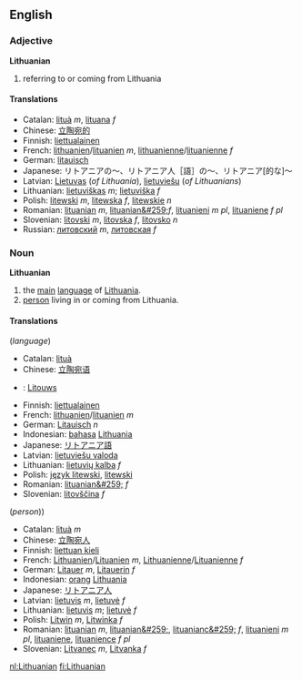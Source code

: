 ==English==

===Adjective===
'''Lithuanian'''

#referring to or coming from Lithuania

====Translations====
*Catalan: [[lituà]] ''m'', [[lituana]] ''f''
*Chinese: [[立陶宛的]] 
*Finnish: [[liettualainen]]
*French: [[lithuanien]]/[[lituanien]] ''m'', [[lithuanienne]]/[[lituanienne]] ''f''
*German: [[litauisch]]
*Japanese: リトアニアの～、リトアニア人［語］の～、リトアニア[的な]～
*Latvian: [[Lietuvas]] (''of Lithuania''), [[lietuviešu]] (''of Lithuanians'')
*Lithuanian: [[lietuviškas]] ''m''; [[lietuviška]] ''f''
*Polish: [[litewski]] ''m'', [[litewska]] ''f'', [[litewskie]] ''n''
*Romanian: [[lituanian]] ''m'', [[lituanian&#259;]]''f'', [[lituanieni]] ''m pl'', [[lituaniene]] ''f pl''
*Slovenian: [[litovski]] ''m'', [[litovska]] ''f'', [[litovsko]] ''n''
*Russian: [[литовский]] ''m'', [[литовская]] ''f''

===Noun===
'''Lithuanian'''

#the [[main]] [[language]] of [[Lithuania]].
#[[person]] living in or coming from Lithuania.

====Translations====
(''language'')
*Catalan: [[lituà]]
*Chinese: [[立陶宛语]] 
*{{nl}}: [[Litouws]]
*Finnish: [[liettualainen]]
*French: [[lithuanien]]/[[lituanien]] ''m''
*German: [[Litauisch]] ''n''
*Indonesian: [[bahasa]] [[Lithuania]]
*Japanese: [[リトアニア語]]
*Latvian: [[lietuviešu valoda]]
*Lithuanian: [[lietuvių kalba]] ''f''
*Polish: [[język litewski]], [[litewski]]
*Romanian: [[lituanian&#259;]] ''f''
*Slovenian: [[litovščina]] ''f''


(''person''))
*Catalan: [[lituà]] ''m''
*Chinese: [[立陶宛人]] 
*Finnish: [[liettuan kieli]]
*French: [[Lithuanien]]/[[Lituanien]] ''m'', [[Lithuanienne]]/[[Lituanienne]] ''f''
*German: [[Litauer]] ''m'', [[Litauerin]] ''f''
*Indonesian: [[orang]] [[Lithuania]]
*Japanese: [[リトアニア人]]
*Latvian: [[lietuvis]] ''m'', [[lietuvė]] ''f''
*Lithuanian: [[lietuvis]] ''m''; [[lietuvė]] ''f''
*Polish: [[Litwin]] ''m'', [[Litwinka]] ''f''
*Romanian: [[lituanian]] ''m'', [[lituanian&#259;]], [[lituanianc&#259;]] ''f'', [[lituanieni]] ''m pl'', [[lituaniene]], [[lituanience]] ''f pl''
*Slovenian: [[Litvanec]] ''m'', [[Litvanka]] ''f''


[[nl:Lithuanian]]
[[fi:Lithuanian]]